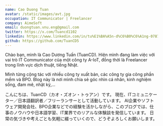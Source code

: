 ```yaml
---
name: Cao Duong Tuan
avatar: /static/images/avt.jpg
occupation: IT Communicator | Freelancer
company: AimeSoft
email: duongtuan.vnu.eng@gmail.com
twitter: https://x.com/Tuancd1102
linkedin: https://www.linkedin.com/in/tu%E1%BA%A5n-d%C6%B0%C6%A1ng-078738341/
github: https://github.com/TuanCD5
---
```


Chào bạn, mình là Cao Dương Tuấn (TuanCD).
Hiện  mình đang làm việc với vai trò IT Communicator của một công ty A-IoT, đồng thời là Freelancer trong lĩnh vực dịch thuật, tiếng Nhật.

Mình từng cộng tác với nhiều công ty xuất bản, các công ty gia công phần mềm và BPO.
Blog này là nơi mình chia sẻ góc nhìn cá nhân, kinh nghiệm sống, đam mê, nhật ký,...

こんにちは、TuanCD（カオ・ズオン・トゥアン）です。
現在、ITコミュニケーター／日本語翻訳者／フリーランサーとして活動しています。
AI企業やソフトウェア開発会社、BPO企業などでの経験を活かしながら、このブログでは、仕事のノウハウや日本語学習、IT業界でのリアルな体験談を発信しています。
日常の気づきや考えごとも気軽に綴っていくので、どうぞよろしくお願いします。

